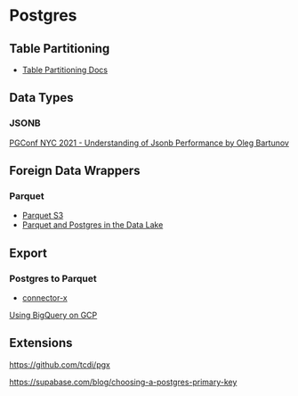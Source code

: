 # Postgres



## Table Partitioning

- [Table Partitioning Docs](https://www.postgresql.org/docs/current/ddl-partitioning.html)



## Data Types


### JSONB

[PGConf NYC 2021 - Understanding of Jsonb Performance by Oleg Bartunov](https://www.youtube.com/watch?v=v_s-DH4PEVA)


## Foreign Data Wrappers

### Parquet

- [Parquet S3](https://github.com/pgspider/parquet_s3_fdw)
- [Parquet and Postgres in the Data Lake](https://www.crunchydata.com/blog/parquet-and-postgres-in-the-data-lake)



## Export

### Postgres to Parquet

- [connector-x](https://github.com/sfu-db/connector-x)

[Using BigQuery on GCP](https://stackoverflow.com/questions/66469369/export-gcp-cloud-sql-postgresql-to-gcs-in-parquet-format)



## Extensions

https://github.com/tcdi/pgx

https://supabase.com/blog/choosing-a-postgres-primary-key